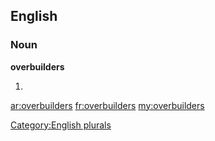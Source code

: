 ==English==

===Noun===
'''overbuilders'''

# {{plural of|[[overbuilder]]}}

[[Category:English plurals]]

[[ar:overbuilders]]
[[fr:overbuilders]]
[[my:overbuilders]]